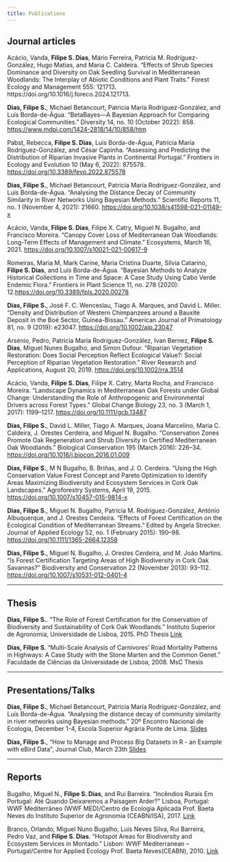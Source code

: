 ```yaml
---
title: Publications
---
```


## Journal articles

Acácio, Vanda, **Filipe S. Dias**, Mário Ferreira, Patricia M. Rodríguez-González, Hugo Matias, and Maria C. Caldeira. “Effects of Shrub Species Dominance and Diversity on Oak Seedling Survival in Mediterranean Woodlands: The Interplay of Abiotic Conditions and Plant Traits.” Forest Ecology and Management 555: 121713. https://doi.org/10.1016/j.foreco.2024.121713.


**Dias, Filipe S.**, Michael Betancourt, Patricia María Rodríguez-González, and Luís Borda-de-Água. “BetaBayes—A Bayesian Approach for Comparing Ecological Communities.” Diversity 14, no. 10 (October 2022): 858. [https://www.mdpi.com/1424-2818/14/10/858/htm](https://www.mdpi.com/1424-2818/14/10/858/htm)

Pabst, Rebecca, **Filipe S. Dias**, Luís Borda-de-Água, Patricia María Rodríguez-González, and César Capinha. “Assessing and Predicting the Distribution of Riparian Invasive Plants in Continental Portugal.” Frontiers in Ecology and Evolution 10 (May 6, 2022): 875578. [https://doi.org/10.3389/fevo.2022.875578](https://doi.org/10.3389/fevo.2022.875578)


**Dias, Filipe S.**, Michael Betancourt, Patricia María Rodríguez-González, and Luís Borda-de-Água. “Analysing the Distance Decay of Community Similarity in River Networks Using Bayesian Methods.” Scientific Reports 11, no. 1 (November 4, 2021): 21660. [https://doi.org/10.1038/s41598-021-01149-x](https://doi.org/10.1038/s41598-021-01149-x)

Acácio, Vanda, **Filipe S. Dias**, Filipe X. Catry, Miguel N. Bugalho, and Francisco Moreira. “Canopy Cover Loss of Mediterranean Oak Woodlands: Long-Term Effects of Management and Climate.” Ecosystems, March 16, 2021. [https://doi.org/10.1007/s10021-021-00617-9](https://doi.org/10.1007/s10021-021-00617-9)

Romeiras, Maria M, Mark Carine, Maria Cristina Duarte, Sílvia Catarino, **Filipe S. Dias**, and Luís Borda-de-Água. “Bayesian Methods to Analyze Historical Collections in Time and Space: A Case Study Using Cabo Verde Endemic Flora.” Frontiers in Plant Science 11, no. 278 (2020): 12.[https://doi.org/10.3389/fpls.2020.00278](https://doi.org/10.3389/fpls.2020.00278)

**Dias, Filipe S.**, José F. C. Wenceslau, Tiago A. Marques, and David L. Miller. “Density and Distribution of Western Chimpanzees around a Bauxite Deposit in the Boé Sector, Guinea-Bissau.” American Journal of Primatology 81, no. 9 (2019): e23047. [https://doi.org/10.1002/ajp.23047](https://doi.org/10.1002/ajp.23047)

Arsénio, Pedro, Patricia María Rodríguez-González, Ivan Bernez, **Filipe S. Dias**, Miguel Nunes Bugalho, and Simon Dufour. “Riparian Vegetation Restoration: Does Social Perception Reflect Ecological Value?: Social Perception of Riparian Vegetation Restoration.” River Research and Applications, August 20, 2019. [https://doi.org/10.1002/rra.3514](https://doi.org/10.1002/rra.3514)

Acácio, Vanda, **Filipe S. Dias**, Filipe X. Catry, Marta Rocha, and Francisco Moreira. “Landscape Dynamics in Mediterranean Oak Forests under Global Change: Understanding the Role of Anthropogenic and Environmental Drivers across Forest Types.” Global Change Biology 23, no. 3 (March 1, 2017): 1199–1217. [https://doi.org/10.1111/gcb.13487](https://doi.org/10.1111/gcb.13487)


**Dias, Filipe S.**, David L. Miller, Tiago A. Marques, Joana Marcelino, Maria C. Caldeira, J. Orestes Cerdeira, and Miguel N. Bugalho. “Conservation Zones Promote Oak Regeneration and Shrub Diversity in Certified Mediterranean Oak Woodlands.” Biological Conservation 195 (March 2016): 226–34. [https://doi.org/10.1016/j.biocon.2016.01.009](https://doi.org/10.1016/j.biocon.2016.01.009)


**Dias, Filipe S.**, M N Bugalho, B. Briñas, and J. O. Cerdeira. “Using the High Conservation Value Forest Concept and Pareto Optimization to Identify Areas Maximizing Biodiversity and Ecosystem Services in Cork Oak Landscapes.” Agroforestry Systems, April 19, 2015. [https://doi.org/10.1007/s10457-015-9814-x](https://doi.org/10.1007/s10457-015-9814-x)

**Dias, Filipe S.**, Miguel N. Bugalho, Patricia M. Rodríguez-González, António Albuquerque, and J. Orestes Cerdeira. “Effects of Forest Certification on the Ecological Condition of Mediterranean Streams.” Edited by Angela Strecker. Journal of Applied Ecology 52, no. 1 (February 2015): 190–98. [https://doi.org/10.1111/1365-2664.12358](https://doi.org/10.1111/1365-2664.12358)


**Dias, Filipe S.**, Miguel N. Bugalho, J. Orestes Cerdeira, and M. João Martins. “Is Forest Certification Targeting Areas of High Biodiversity in Cork Oak Savannas?” Biodiversity and Conservation 22 (November 2013): 93–112. [https://doi.org/10.1007/s10531-012-0401-4](https://doi.org/10.1007/s10531-012-0401-4)

---

## Thesis

**Dias, Filipe S.**. “The Role of Forest Certification for the Conservation of Biodiversity and Sustainability of Cork Oak Woodlands.” Instituto Superior de Agronomia, Universidade de Lisboa, 2015. PhD Thesis [Link](https://www.repository.utl.pt/handle/10400.5/12021?locale=en)

**Dias, Filipe S**. “Multi-Scale Analysis of Carnivores’ Road Mortality Patterns in Highways: A Case Study with the Stone Marten and the Common Genet.” Faculdade de Ciências da Universidade de Lisboa, 2008. MsC Thesis

---

## Presentations/Talks

**Dias, Filipe S.**, Michael Betancourt, Patricia María Rodríguez-González, and Luís Borda-de-Água. “Analysing the distance decay of community similarity in river networks using Bayesian methods.” 20º Encontro Nacional de Ecologia, December 1-4, Escola Superior Agrária Ponte de Lima. [Slides](https://fsdias.github.io/presentations/speco21/)

**Dias, Filipe S.**, "How to Manage and Process Big Datasets in R - an Example with eBird Data", Journal Club, March 23th [Slides](https://fsdias.github.io/presentations/bigdata/)

--- 

## Reports

Bugalho, Miguel N., **Filipe S. Dias**, and Rui Barreira. “Incêndios Rurais Em Portugal: Até Quando Deixaremos a Paisagem Arder?” Lisboa, Portugal: WWF Mediterrâneo (WWF MED)/Centro de Ecologia Aplicada Prof. Baeta Neves do Instituto Superior de Agronomia (CEABN/ISA), 2017. [Link](https://wwfeu.awsassets.panda.org/downloads/incendios_relatorio_vfinal_1.pdf)


Branco, Orlando, Miguel Nuno Bugalho, Luís Neves Silva, Rui Barreira, Pedro Vaz, and **Filipe S. Dias**. “Hotspot Areas for Biodiversity and Ecosystem Services in Montado.” Lisbon: WWF Mediterranean – Portugal/Centre for Applied Ecology Prof. Baeta Neves(CEABN), 2010. [Link](http://awsassets.panda.org/downloads/habeas_report2010.pdf)


